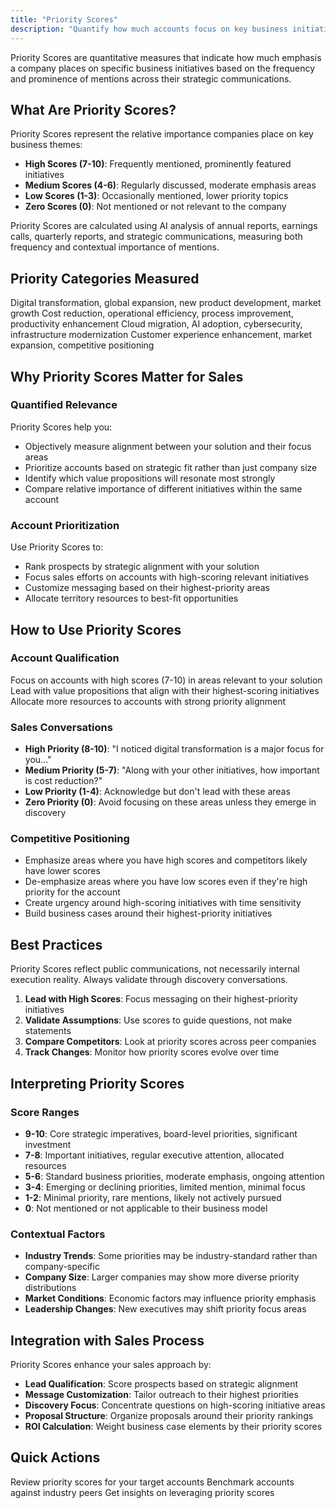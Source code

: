 ```yaml
---
title: "Priority Scores"
description: "Quantify how much accounts focus on key business initiatives"
---
```


Priority Scores are quantitative measures that indicate how much emphasis a company places on specific business initiatives based on the frequency and prominence of mentions across their strategic communications.

## What Are Priority Scores?

Priority Scores represent the relative importance companies place on key business themes:

- **High Scores (7-10)**: Frequently mentioned, prominently featured initiatives
- **Medium Scores (4-6)**: Regularly discussed, moderate emphasis areas
- **Low Scores (1-3)**: Occasionally mentioned, lower priority topics
- **Zero Scores (0)**: Not mentioned or not relevant to the company

<Info>
  Priority Scores are calculated using AI analysis of annual reports, earnings calls, quarterly reports, and strategic communications, measuring both frequency and contextual importance of mentions.
</Info>

## Priority Categories Measured

<CardGroup cols={2}>
  <Card title="Growth Initiatives" icon="chart-line">
    Digital transformation, global expansion, new product development, market growth
  </Card>
  <Card title="Operational Focus" icon="gear">
    Cost reduction, operational efficiency, process improvement, productivity enhancement
  </Card>
  <Card title="Technology Investment" icon="microchip">
    Cloud migration, AI adoption, cybersecurity, infrastructure modernization
  </Card>
  <Card title="Customer & Market" icon="users">
    Customer experience enhancement, market expansion, competitive positioning
  </Card>
</CardGroup>

## Why Priority Scores Matter for Sales

### **Quantified Relevance**

Priority Scores help you:

- Objectively measure alignment between your solution and their focus areas
- Prioritize accounts based on strategic fit rather than just company size
- Identify which value propositions will resonate most strongly
- Compare relative importance of different initiatives within the same account

### **Account Prioritization**

Use Priority Scores to:

- Rank prospects by strategic alignment with your solution
- Focus sales efforts on accounts with high-scoring relevant initiatives
- Customize messaging based on their highest-priority areas
- Allocate territory resources to best-fit opportunities

## How to Use Priority Scores

### **Account Qualification**

<Tabs>
  <Tab title="Strategic Fit Assessment">
    Focus on accounts with high scores (7-10) in areas relevant to your solution
  </Tab>
  <Tab title="Message Prioritization">
    Lead with value propositions that align with their highest-scoring initiatives
  </Tab>
  <Tab title="Territory Planning">
    Allocate more resources to accounts with strong priority alignment
  </Tab>
</Tabs>

### **Sales Conversations**

- **High Priority (8-10)**: "I noticed digital transformation is a major focus for you..."
- **Medium Priority (5-7)**: "Along with your other initiatives, how important is cost reduction?"
- **Low Priority (1-4)**: Acknowledge but don't lead with these areas
- **Zero Priority (0)**: Avoid focusing on these areas unless they emerge in discovery

### **Competitive Positioning**

- Emphasize areas where you have high scores and competitors likely have lower scores
- De-emphasize areas where you have low scores even if they're high priority for the account
- Create urgency around high-scoring initiatives with time sensitivity
- Build business cases around their highest-priority initiatives

## Best Practices

<Warning>
  Priority Scores reflect public communications, not necessarily internal execution reality. Always validate through discovery conversations.
</Warning>

1. **Lead with High Scores**: Focus messaging on their highest-priority initiatives
2. **Validate Assumptions**: Use scores to guide questions, not make statements
3. **Compare Competitors**: Look at priority scores across peer companies
4. **Track Changes**: Monitor how priority scores evolve over time

## Interpreting Priority Scores

### **Score Ranges**

- **9-10**: Core strategic imperatives, board-level priorities, significant investment
- **7-8**: Important initiatives, regular executive attention, allocated resources
- **5-6**: Standard business priorities, moderate emphasis, ongoing attention
- **3-4**: Emerging or declining priorities, limited mention, minimal focus
- **1-2**: Minimal priority, rare mentions, likely not actively pursued
- **0**: Not mentioned or not applicable to their business model

### **Contextual Factors**

- **Industry Trends**: Some priorities may be industry-standard rather than company-specific
- **Company Size**: Larger companies may show more diverse priority distributions
- **Market Conditions**: Economic factors may influence priority emphasis
- **Leadership Changes**: New executives may shift priority focus areas

## Integration with Sales Process

Priority Scores enhance your sales approach by:

- **Lead Qualification**: Score prospects based on strategic alignment
- **Message Customization**: Tailor outreach to their highest priorities
- **Discovery Focus**: Concentrate questions on high-scoring initiative areas
- **Proposal Structure**: Organize proposals around their priority rankings
- **ROI Calculation**: Weight business case elements by their priority scores

## Quick Actions

<CardGroup cols={3}>
  <Card title="Analyze Account Scores" icon="calculator">
    Review priority scores for your target accounts
  </Card>
  <Card title="Compare Priorities" icon="balance-scale">
    Benchmark accounts against industry peers
  </Card>
  <Card title="Ask AI Assistant" icon="message" href="/account-intelligence/ai-assistant">
    Get insights on leveraging priority scores
  </Card>
</CardGroup>